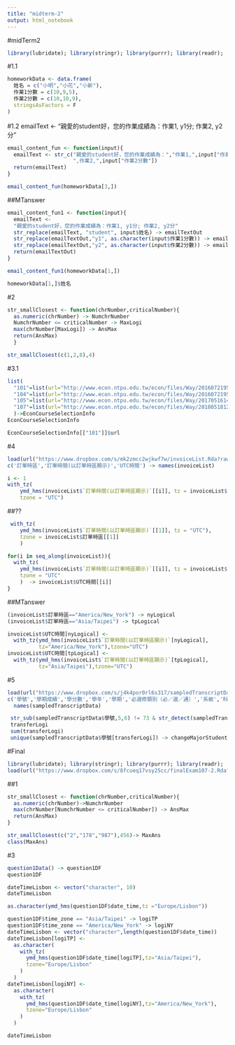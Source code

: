 ```yaml
---
title: "midterm-2"
output: html_notebook
---
```

#midTerm2
```r
library(lubridate); library(stringr); library(purrr); library(readr);
```
#1.1
```r
homeworkData <- data.frame(
  姓名 = c("小明","小花","小新"),
  作業1分數 = c(10,9,5),
  作業2分數 = c(10,10,9),
  stringsAsFactors = F
)
```

#1.2
emailText <-
  "親愛的student好，您的作業成績為：作業1, y1分; 作業2, y2分"
```r
email_content_fun <- function(input){
  emailText <- str_c("親愛的student好，您的作業成績為：","作業1,",input["作業1分數"],
                     ",作業2,",input["作業2分數"])
  return(emailText)
}
```

```r
email_content_fun(homeworkData[3,])
```
##MTanswer
```r
email_content_fun1 <- function(input){
  emailText <-
  "親愛的student好，您的作業成績為：作業1, y1分; 作業2, y2分"
  str_replace(emailText, "student", input$姓名) -> emailTextOut
  str_replace(emailTextOut,"y1", as.character(input$作業1分數)) -> emailTextOut
  str_replace(emailTextOut,"y2", as.character(input$作業2分數)) -> emailTextOut
  return(emailTextOut)
}


```

```r
email_content_fun1(homeworkData[1,])
```
```r
homeworkData[1,]$姓名
```
#2
```r
str_smallClosest <- function(chrNumber,criticalNumber){
  as.numeric(chrNumber) -> NumchrNumber
  NumchrNumber <= criticalNumber -> MaxLogi
  max(chrNumber[MaxLogi]) -> AnsMax
  return(AnsMax)
  } 
```


```r
str_smallClosest(c(1,2,8),4)
```


#3.1
```r
list(
  "101"=list(url="http://www.econ.ntpu.edu.tw/econ/files/Way/2016072195021.doc"),
  "104"=list(url="http://www.econ.ntpu.edu.tw/econ/files/Way/2016072195041.doc"),
  "105"=list(url="http://www.econ.ntpu.edu.tw/econ/files/Way/20170516144353.doc"),
  "107"=list(url="http://www.econ.ntpu.edu.tw/econ/files/Way/20180518121643.pdf")
  )->EconCourseSelectionInfo
EconCourseSelectionInfo
```

```r
EconCourseSelectionInfo[["101"]]$url
```

#4

```r
load(url("https://www.dropbox.com/s/mk2zmcc2wjkwf7w/invoiceList.Rda?raw=true"))
c('訂單時區','訂單時間(以訂單時區顯示)','UTC時間') -> names(invoiceList)
```

```r
i <- 1
with_tz(
    ymd_hms(invoiceList$`訂單時間(以訂單時區顯示)`[[i]], tz = invoiceList$訂單時區[[i]]), 
    tzone = "UTC")
```
##??
```r
 with_tz(
    ymd_hms(invoiceList$`訂單時間(以訂單時區顯示)`[[1]], tz = "UTC"), 
    tzone = invoiceList$訂單時區[[1]]
    )
```


```r
for(i in seq_along(invoiceList)){
  with_tz(
    ymd_hms(invoiceList$`訂單時間(以訂單時區顯示)`[[i]], tz = invoiceList$訂單時區[[i]]), 
    tzone = "UTC"
    )  -> invoiceList$UTC時間[[i]]
}
```
##MTanswer
```r
(invoiceList$訂單時區=="America/New_York") -> nyLogical
(invoiceList$訂單時區=="Asia/Taipei") -> tpLogical

invoiceList$UTC時間[nyLogical] <-
  with_tz(ymd_hms(invoiceList$`訂單時間(以訂單時區顯示)`[nyLogical],
          tz="America/New_York"),tzone="UTC")
invoiceList$UTC時間[tpLogical] <-
  with_tz(ymd_hms(invoiceList$`訂單時間(以訂單時區顯示)`[tpLogical],
          tz="Asia/Taipei"),tzone="UTC")

```


#5
```r
load(url("https://www.dropbox.com/s/j4k4por0rl6s317/sampledTranscriptData.Rda?raw=true"))
c('學號','學期成績','學分數','學年','學期','必選修類別（必／選／通）','系級','科目名稱','年級','學屆') ->
  names(sampledTranscriptData)
```

```r
 str_sub(sampledTranscriptData$學號,5,6) != 73 & str_detect(sampledTranscriptData$系級,"經濟") -> 
 transferLogi
 sum(transferLogi)
 unique(sampledTranscriptData$學號[transferLogi]) -> changeMajorStudent
```

#Final
```r
library(lubridate); library(stringr); library(purrr); library(readr);
load(url("https://www.dropbox.com/s/8fcueq17vsy25cc/finalExam107-2.Rda?raw=1"))
```
##1
```r
str_smallClosest <- function(chrNumber,criticalNumber){
  as.numeric(chrNumber)->NumchrNumber
  max(chrNumber[NumchrNumber <= criticalNumber]) -> AnsMax
  return(AnsMax)
}
```

```r
str_smallClosest(c("2","178","987"),456)-> MaxAns
class(MaxAns)
```


#3
```r
question1Data() -> question1DF
question1DF
```

```r
dateTimeLisbon <- vector("character", 10)
dateTimeLisbon
```

```r
as.character(ymd_hms(question1DF$date_time,tz ="Europe/Lisbon"))
```

```r
question1DF$time_zone == "Asia/Taipei" -> logiTP
question1DF$time_zone == "America/New_York" -> logiNY
dateTimeLisbon <- vector("character",length(question1DF$date_time))
dateTimeLisbon[logiTP] <-
  as.character(
    with_tz(
      ymd_hms(question1DF$date_time[logiTP],tz="Asia/Taipei"),
      tzone="Europe/Lisbon"
    )
  )
dateTimeLisbon[logiNY] <-
  as.character(
    with_tz(
      ymd_hms(question1DF$date_time[logiNY],tz="America/New_York"),
      tzone="Europe/Lisbon"
    )
  )

dateTimeLisbon
```

